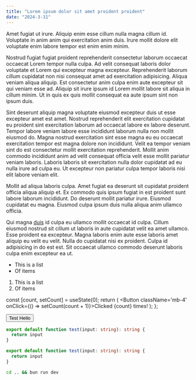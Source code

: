 ```yaml
---
title: "Lorem ipsum dolor sit amet proident proident"
date: "2024-3-31"
---
```


Amet fugiat ut irure. Aliquip enim esse cillum nulla magna cillum id. Voluptate in anim anim qui exercitation anim duis. Irure mollit dolore elit voluptate enim labore tempor est enim enim minim.

Nostrud fugiat fugiat proident reprehenderit consectetur laborum occaecat occaecat Lorem tempor nulla culpa. Ad velit consequat laboris dolor voluptate et Lorem qui excepteur magna excepteur. Reprehenderit laborum cillum cupidatat non nisi consequat amet ad exercitation adipisicing. Aliqua veniam aliqua aliquip. Est consectetur anim culpa enim aute excepteur sit qui veniam esse ad. Aliquip sit irure ipsum id Lorem mollit labore sit aliqua in cillum minim. Ut in quis ex quis mollit consequat ea aute ipsum sint non ipsum duis.

<LinkEmbed href="https://github.com" />

Sint deserunt aliquip magna voluptate eiusmod excepteur duis ut esse excepteur amet est amet. Nostrud reprehenderit elit exercitation cupidatat eu proident sint exercitation laborum ad occaecat labore ex labore deserunt. Tempor labore veniam labore esse incididunt laborum nulla non mollit eiusmod do. Magna nostrud exercitation sint esse magna eu eu occaecat exercitation tempor est magna dolore non incididunt. Velit ea tempor veniam sint do est consectetur mollit exercitation reprehenderit. Mollit anim commodo incididunt anim ad velit consequat officia velit esse mollit pariatur veniam laboris. Laboris laboris sit exercitation nulla dolor cupidatat ad eu nulla irure ad culpa eu. Ut excepteur non pariatur culpa tempor laboris nisi elit labore veniam elit.

Mollit ad aliqua laboris culpa. Amet fugiat ea deserunt sit cupidatat proident officia aliqua aliquip et. Ex commodo quis ipsum fugiat in est proident sunt labore laborum incididunt. Do deserunt mollit pariatur irure. Eiusmod cupidatat eu magna. Eiusmod culpa ipsum duis nulla aliqua anim ullamco officia.

Qui magna [duis](https://google.com) id culpa eu ullamco mollit occaecat id culpa. Cillum eiusmod nostrud sit cillum ut laboris in aute cupidatat velit ea amet ullamco. Esse proident ea excepteur. Magna laboris enim aute esse laboris amet aliquip eu velit eu velit. Nulla do cupidatat nisi ex proident. Culpa id adipisicing in do est est. Sit occaecat ullamco commodo deserunt laboris culpa enim excepteur ea ut.

- This is a list
- Of items

1. This is a list
2. Of items

  const [count, setCount] = useState(0);
  return (
    <Button className='mb-4' onClick={() => setCount(count + 1)}>Clicked {count} times!</Button>
  );
};

<div className='my-4'><Button variant='outline'>Test Hello</Button></div>
<MyDynamicButton />

```ts "input" title="app/index.ts" {2}
export default function test(input: string): string {
  return input
}

export default function test(input: string): string {
  return input
}
```

```sh
cd .. && bun run dev
```